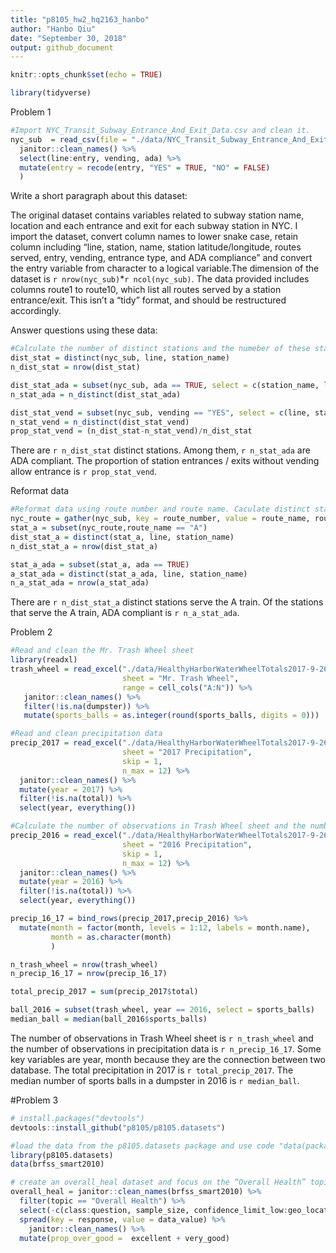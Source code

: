```yaml
---
title: "p8105_hw2_hq2163_hanbo"
author: "Hanbo Qiu"
date: "September 30, 2018"
output: github_document
---
```


```r
knitr::opts_chunk$set(echo = TRUE)
```

```r
library(tidyverse)
```

Problem 1

```r
#Import NYC_Transit_Subway_Entrance_And_Exit_Data.csv and clean it.
nyc_sub  = read_csv(file = "./data/NYC_Transit_Subway_Entrance_And_Exit_Data.csv") %>% 
  janitor::clean_names() %>% 
  select(line:entry, vending, ada) %>% 
  mutate(entry = recode(entry, "YES" = TRUE, "NO" = FALSE)
  )
```

Write a short paragraph about this dataset:

The original dataset contains variables related to subway station name, location and each entrance and exit for each subway station in NYC. I import the dataset, convert  column names to lower snake case, retain column including "line, station, name, station latitude/longitude, routes served, entry, vending, entrance type, and ADA compliance" and convert the entry variable from character to a logical variable.The dimension of the dataset is `r nrow(nyc_sub)`*`r ncol(nyc_sub)`. The data provided includes columns route1 to route10, which list all routes served by a station entrance/exit. This isn't a "tidy" format, and should be restructured accordingly.

Answer questions using these data:

```r
#Calculate the number of distinct stations and the numeber of these stations which are ADA compliant. Calculate the proportion of station entrances/exits without vending allow entrance.
dist_stat = distinct(nyc_sub, line, station_name)
n_dist_stat = nrow(dist_stat)

dist_stat_ada = subset(nyc_sub, ada == TRUE, select = c(station_name, line))
n_stat_ada = n_distinct(dist_stat_ada)

dist_stat_vend = subset(nyc_sub, vending == "YES", select = c(line, station_name))
n_stat_vend = n_distinct(dist_stat_vend)
prop_stat_vend = (n_dist_stat-n_stat_vend)/n_dist_stat
```

There are `r n_dist_stat` distinct stations. Among them, `r n_stat_ada` are ADA compliant. The proportion of station entrances / exits without vending allow entrance is `r prop_stat_vend`.

Reformat data

```r
#Reformat data using route number and route name. Caculate distinct stations serve the A train and number of distinct stations which serve A train is ADA compliant.
nyc_route = gather(nyc_sub, key = route_number, value = route_name, route1: route11)
stat_a = subset(nyc_route,route_name == "A")
dist_stat_a = distinct(stat_a, line, station_name)
n_dist_stat_a = nrow(dist_stat_a)

stat_a_ada = subset(stat_a, ada == TRUE)
a_stat_ada = distinct(stat_a_ada, line, station_name)
n_a_stat_ada = nrow(a_stat_ada)
```

There are `r n_dist_stat_a` distinct stations serve the A train. Of the stations that serve the A train, ADA compliant is `r n_a_stat_ada`.

Problem 2

```r
#Read and clean the Mr. Trash Wheel sheet
library(readxl)
trash_wheel = read_excel("./data/HealthyHarborWaterWheelTotals2017-9-26.xlsx", 
                         sheet = "Mr. Trash Wheel", 
                         range = cell_cols("A:N")) %>% 
   janitor::clean_names() %>% 
   filter(!is.na(dumpster)) %>% 
   mutate(sports_balls = as.integer(round(sports_balls, digits = 0)))
```

```r
#Read and clean precipitation data
precip_2017 = read_excel("./data/HealthyHarborWaterWheelTotals2017-9-26.xlsx",
                         sheet = "2017 Precipitation",
                         skip = 1,
                         n_max = 12) %>% 
  janitor::clean_names() %>%
  mutate(year = 2017) %>%
  filter(!is.na(total)) %>% 
  select(year, everything()) 

#Calculate the number of observations in Trash Wheel sheet and the number of observations in precipitation data. Calculate the total precipitation in 2017 and the median number of sports balls in a dumpster in 2016.
precip_2016 = read_excel("./data/HealthyHarborWaterWheelTotals2017-9-26.xlsx",
                         sheet = "2016 Precipitation",
                         skip = 1,
                         n_max = 12) %>% 
  janitor::clean_names() %>%
  mutate(year = 2016) %>%
  filter(!is.na(total)) %>% 
  select(year, everything()) 

precip_16_17 = bind_rows(precip_2017,precip_2016) %>% 
  mutate(month = factor(month, levels = 1:12, labels = month.name),
         month = as.character(month)
         )

n_trash_wheel = nrow(trash_wheel)
n_precip_16_17 = nrow(precip_16_17)

total_precip_2017 = sum(precip_2017$total)

ball_2016 = subset(trash_wheel, year == 2016, select = sports_balls)
median_ball = median(ball_2016$sports_balls)
```
The number of observations in Trash Wheel sheet is `r n_trash_wheel` and the number of observations in precipitation data is `r n_precip_16_17`. Some key variables are year, month because they are the connection between two database. The total precipitation in 2017 is `r total_precip_2017`. The median number of sports balls in a dumpster in 2016 is `r median_ball`.

#Problem 3

```r
# install.packages("devtools")
devtools::install_github("p8105/p8105.datasets")
```

```r
#load the data from the p8105.datasets package and use code "data(package = "p8105.datasets")" to find the data brfss_smart2010  and use it.
library(p8105.datasets)
data(brfss_smart2010)
```

```r
# create an overall_heal dataset and focus on the “Overall Health” topic. Tidy the dataset and add a variables "prop_over_good" which indicate the proportion of subjects with “Excellent” or “Very Good”.
overall_heal = janitor::clean_names(brfss_smart2010) %>% 
  filter(topic == "Overall Health") %>% 
  select(-c(class:question, sample_size, confidence_limit_low:geo_location)) %>% 
  spread(key = response, value = data_value) %>%
    janitor::clean_names() %>% 
  mutate(prop_over_good =  excellent + very_good)
```

